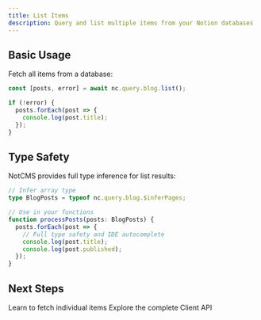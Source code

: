 ```yaml
---
title: List Items
description: Query and list multiple items from your Notion databases
---
```


## Basic Usage

Fetch all items from a database:

```typescript
const [posts, error] = await nc.query.blog.list();

if (!error) {
  posts.forEach(post => {
    console.log(post.title);
  });
}
```

## Type Safety

NotCMS provides full type inference for list results:

```typescript
// Infer array type
type BlogPosts = typeof nc.query.blog.$inferPages;

// Use in your functions
function processPosts(posts: BlogPosts) {
  posts.forEach(post => {
    // Full type safety and IDE autocomplete
    console.log(post.title);
    console.log(post.published);
  });
}
```

## Next Steps

<CardGroup cols={2}>
  <Card title="Get Single Item" icon="file" href="/en/usage/get">
    Learn to fetch individual items
  </Card>
  <Card title="Client API" icon="code" href="/en/usage/client">
    Explore the complete Client API
  </Card>
</CardGroup>